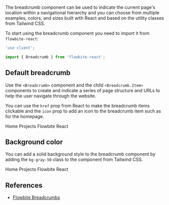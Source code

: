 
The breadcrumb component can be used to indicate the current page's location within a navigational hierarchy and you can choose from multiple examples, colors, and sizes built with React and based on the utility classes from Tailwind CSS.

To start using the breadcrumb component you need to import it from `flowbite-react`:

```jsx
'use client';

import { Breadcrumb } from 'flowbite-react';
```

## Default breadcrumb

Use the `<Breadcrumb>` component and the child `<Breadcrumb.Item>` components to create and indicate a series of page structure and URLs to help the user navigate through the website.

You can use the `href` prop from React to make the breadcrumb items clickable and the `icon` prop to add an icon to the breadcrumb item such as for the homepage.

<CodePreview title="Default breadcrumb">
  <Breadcrumb aria-label="Default breadcrumb example">
    <Breadcrumb.Item href="#" icon={HiHome}>
      Home
    </Breadcrumb.Item>
    <Breadcrumb.Item href="#">Projects</Breadcrumb.Item>
    <Breadcrumb.Item>Flowbite React</Breadcrumb.Item>
  </Breadcrumb>
</CodePreview>

## Background color

You can add a solid background style to the breadcrumb component by adding the `bg-gray-50` class to the component from Tailwind CSS.

<CodePreview title="Solid background">
  <Breadcrumb aria-label="Solid background breadcrumb example" className="bg-gray-50 px-5 py-3 dark:bg-gray-900">
    <Breadcrumb.Item href="#" icon={HiHome}>
      Home
    </Breadcrumb.Item>
    <Breadcrumb.Item href="#">Projects</Breadcrumb.Item>
    <Breadcrumb.Item>Flowbite React</Breadcrumb.Item>
  </Breadcrumb>
</CodePreview>

## References

- [Flowbite Breadcrumbs](https://flowbite.com/docs/components/breadcrumb/)
